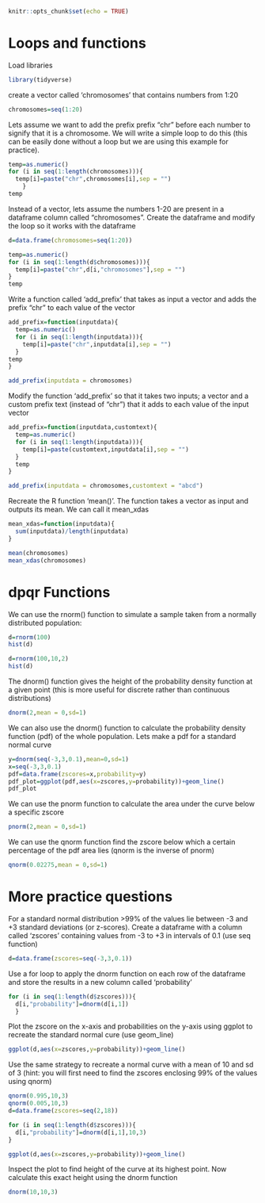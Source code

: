 
```r
knitr::opts_chunk$set(echo = TRUE)
```

# Loops and functions

Load libraries
```r
library(tidyverse)
```

create a vector called 'chromosomes' that contains numbers from 1:20 
```r
chromosomes=seq(1:20)
```

Lets assume we want to add the prefix prefix "chr" before each number to signify that it is a chromosome. 
We will write a simple loop to do this (this can be easily done without a loop but we are using this example for practice).

```r
temp=as.numeric()
for (i in seq(1:length(chromosomes))){
  temp[i]=paste("chr",chromosomes[i],sep = "")
    }
temp
```

Instead of a vector, lets assume the numbers 1-20 are present in a dataframe column called "chromosomes". 
Create the dataframe and modify the loop so it works with the dataframe
```r
d=data.frame(chromosomes=seq(1:20))

temp=as.numeric()
for (i in seq(1:length(d$chromosomes))){
  temp[i]=paste("chr",d[i,"chromosomes"],sep = "")
}
temp
```

Write a function called 'add_prefix' that takes as input a vector and adds the prefix "chr" to each value of the vector 
```r
add_prefix=function(inputdata){
  temp=as.numeric()
  for (i in seq(1:length(inputdata))){
    temp[i]=paste("chr",inputdata[i],sep = "")
  }
temp
}

add_prefix(inputdata = chromosomes)

```

Modify the function 'add_prefix' so that it takes two inputs; a vector and a custom prefix text (instead of "chr") that it adds to each value of the input vector 
```r
add_prefix=function(inputdata,customtext){
  temp=as.numeric()
  for (i in seq(1:length(inputdata))){
    temp[i]=paste(customtext,inputdata[i],sep = "")
  }
  temp
}

add_prefix(inputdata = chromosomes,customtext = "abcd")
```

Recreate the R function 'mean()'. The function takes a vector as input and outputs its mean. We can call it mean_xdas
```r
mean_xdas=function(inputdata){
  sum(inputdata)/length(inputdata)
}

mean(chromosomes)
mean_xdas(chromosomes)
```

# dpqr Functions

We can use the rnorm() function to simulate a sample taken from a normally distributed population:
```r
d=rnorm(100)
hist(d)

d=rnorm(100,10,2)
hist(d)
```

The dnorm() function gives the height of the probability density function at a given point (this is more useful for discrete rather than continuous distributions)
```r
dnorm(2,mean = 0,sd=1)
```

We can also use the dnorm() function to calculate the probability density function (pdf) of the whole population.
Lets make a pdf for a standard normal curve
```r
y=dnorm(seq(-3,3,0.1),mean=0,sd=1)
x=seq(-3,3,0.1)
pdf=data.frame(zscores=x,probability=y)
pdf_plot=ggplot(pdf,aes(x=zscores,y=probability))+geom_line()
pdf_plot
```

We can use the pnorm function to calculate the area under the curve below a specific zscore
```r
pnorm(2,mean = 0,sd=1)
```

We can use the qnorm function find the zscore below which a certain percentage of the pdf area lies (qnorm is the inverse of pnorm)
```r
qnorm(0.02275,mean = 0,sd=1)
```


# More practice questions

For a standard normal distribution >99% of the values lie between -3 and +3 standard deviations (or z-scores). 
Create a dataframe with a column called 'zscores' containing values from -3 to +3 in intervals of 0.1 (use seq function)
```r
d=data.frame(zscores=seq(-3,3,0.1))
```

Use a for loop to  apply the dnorm function on each row of the dataframe and store the results in a new column called 'probability'
```r
for (i in seq(1:length(d$zscores))){
  d[i,"probability"]=dnorm(d[i,1])
  } 
```

Plot the zscore on the x-axis and probabilities on the y-axis using ggplot to recreate the standard normal cure (use geom_line)
```r
ggplot(d,aes(x=zscores,y=probability))+geom_line()
```

Use the same strategy to recreate a normal curve with a mean of 10 and sd of 3 
(hint: you will first need to find the zscores enclosing 99% of the values using qnorm)
```r
qnorm(0.995,10,3)
qnorm(0.005,10,3)
d=data.frame(zscores=seq(2,18))

for (i in seq(1:length(d$zscores))){
  d[i,"probability"]=dnorm(d[i,1],10,3)
} 

ggplot(d,aes(x=zscores,y=probability))+geom_line()
```

Inspect the plot to find height of the curve at its highest point. Now calculate this exact height using the dnorm function 
```r
dnorm(10,10,3)
```
